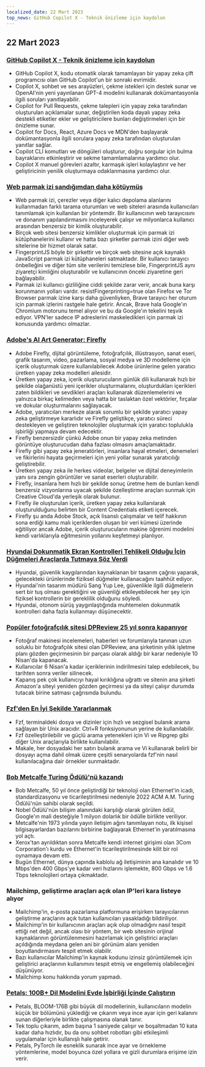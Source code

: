 ```yaml
---
localized_date: 22 Mart 2023
top_news: GitHub Copilot X - Teknik önizleme için kaydolun
---
```




<CallToAction />

<Steps>

## 22 Mart 2023

### [GitHub Copilot X - Teknik önizleme için kaydolun](https://github.blog/2023-03-22-github-copilot-x-the-ai-powered-developer-experience/?ref=hackernewsgpt.com)

- GitHub Copilot X, kodu otomatik olarak tamamlayan bir yapay zeka çift programcısı olan GitHub Copilot'un bir sonraki evrimidir.
- Copilot X, sohbet ve ses arayüzleri, çekme istekleri için destek sunar ve OpenAI'nin yeni yayınlanan GPT-4 modelini kullanarak dokümantasyonla ilgili soruları yanıtlayabilir.
- Copilot for Pull Requests, çekme talepleri için yapay zeka tarafından oluşturulan açıklamalar sunar, değiştirilen koda dayalı yapay zeka destekli etiketler ekler ve geliştiricilere bunları değiştirmeleri için bir önizleme sunar.
- Copilot for Docs, React, Azure Docs ve MDN'den başlayarak dokümantasyonla ilgili sorulara yapay zeka tarafından oluşturulan yanıtlar sağlar.
- Copilot CLI komutları ve döngüleri oluşturur, doğru sorgular için bulma bayraklarını etkinleştirir ve sekme tamamlamalarına yardımcı olur.
- Copilot X manuel görevleri azaltır, karmaşık işleri kolaylaştırır ve her geliştiricinin yenilik oluşturmaya odaklanmasına yardımcı olur.

### [Web parmak izi sandığımdan daha kötüymüş](https://www.bitestring.com/posts/2023-03-19-web-fingerprinting-is-worse-than-I-thought.html?ref=hackernewsgpt.com)

- Web parmak izi, çerezler veya diğer kalıcı depolama alanlarını kullanmadan farklı tarama oturumları ve web siteleri arasında kullanıcıları tanımlamak için kullanılan bir yöntemdir. Bir kullanıcının web tarayıcısını ve donanım yapılandırmasını inceleyerek çalışır ve milyonlarca kullanıcı arasından benzersiz bir kimlik oluşturabilir.
- Birçok web sitesi benzersiz kimlikler oluşturmak için parmak izi kütüphanelerini kullanır ve hatta bazı şirketler parmak izini diğer web sitelerine bir hizmet olarak satar.
- FingerprintJS böyle bir şirkettir ve birçok web sitesine açık kaynaklı JavaScript parmak izi kütüphaneleri satmaktadır. Bir kullanıcı tarayıcı önbelleğini ve diğer tüm site verilerini temizlese bile, FingerprintJS aynı ziyaretçi kimliğini oluşturabilir ve kullanıcının önceki ziyaretine geri bağlayabilir.
- Parmak izi kullanıcı gizliliğine ciddi şekilde zarar verir, ancak buna karşı korunmanın yolları vardır. resistFingerprinting=true olan Firefox ve Tor Browser parmak izine karşı daha güvenliyken, Brave tarayıcı her oturum için parmak izlerini rastgele hale getirir. Ancak, Brave hala Google'ın Chromium motorunu temel alıyor ve bu da Google'ın tekelini teşvik ediyor. VPN'ler sadece IP adreslerini maskeledikleri için parmak izi konusunda yardımcı olmazlar.

### [Adobe's AI Art Generator: Firefly](https://www.adobe.com/sensei/generative-ai/firefly.html?ref=hackernewsgpt.com)

- Adobe Firefly, dijital görüntüleme, fotoğrafçılık, illüstrasyon, sanat eseri, grafik tasarım, video, pazarlama, sosyal medya ve 3D modelleme için içerik oluşturmak üzere kullanılabilecek Adobe ürünlerine gelen yaratıcı üretken yapay zeka modelleri ailesidir.
- Üretken yapay zeka, içerik oluşturucuların günlük dili kullanarak hızlı bir şekilde olağanüstü yeni içerikler oluşturmalarını, oluşturdukları içerikleri zaten bildikleri ve sevdikleri araçları kullanarak düzenlemelerini ve yalnızca birkaç kelimeden veya hatta bir taslaktan özel vektörler, fırçalar ve dokular oluşturmalarını sağlayacak.
- Adobe, yaratıcıları merkeze alarak sorumlu bir şekilde yaratıcı yapay zeka geliştirmeye kararlıdır ve Firefly geliştikçe, yaratıcı süreci destekleyen ve geliştiren teknolojiler oluşturmak için yaratıcı toplulukla işbirliği yapmaya devam edecektir.
- Firefly benzersizdir çünkü Adobe onun bir yapay zeka metinden görüntüye oluşturucudan daha fazlası olmasını amaçlamaktadır.
- Firefly gibi yapay zeka jeneratörleri, insanlara hayal etmeleri, denemeleri ve fikirlerini hayata geçirmeleri için yeni yollar sunarak yaratıcılığı geliştirebilir.
- Üretken yapay zeka ile herkes videolar, belgeler ve dijital deneyimlerin yanı sıra zengin görüntüler ve sanat eserleri oluşturabilir.
- Firefly, insanlara hem hızlı bir şekilde sonuç üretme hem de bunları kendi benzersiz vizyonlarına uyacak şekilde özelleştirme araçları sunmak için Creative Cloud'da yerleşik olarak bulunur.
- Firefly ile oluşturulan içerik, üretken yapay zeka kullanılarak oluşturulduğunu belirten bir Content Credentials etiketi içerecek.
- Firefly şu anda Adobe Stock, açık lisanslı çalışmalar ve telif hakkının sona erdiği kamu malı içeriklerden oluşan bir veri kümesi üzerinde eğitiliyor ancak Adobe, içerik oluşturucuların makine öğrenimi modelini kendi varlıklarıyla eğitmesinin yollarını keşfetmeyi planlıyor.

### [Hyundai Dokunmatik Ekran Kontrolleri Tehlikeli Olduğu İçin Düğmeleri Araçlarda Tutmaya Söz Verdi](https://www.thedrive.com/news/hyundai-promises-to-keep-buttons-in-cars-because-touchscreen-controls-are-dangerous?ref=hackernewsgpt.com)

- Hyundai, güvenlik kaygılarından kaynaklanan bir tasarım çağrısı yaparak, gelecekteki ürünlerinde fiziksel düğmeler kullanacağını taahhüt ediyor.
- Hyundai'nin tasarım müdürü Sang Yup Lee, güvenlikle ilgili düğmelerin sert bir tuş olması gerektiğini ve güvenliği etkileyebilecek her şey için fiziksel kontrollerin bir gereklilik olduğunu söyledi.
- Hyundai, otonom sürüş yaygınlaştığında muhtemelen dokunmatik kontrolleri daha fazla kullanmayı düşünecektir.

### [Popüler fotoğrafçılık sitesi DPReview 25 yıl sonra kapanıyor](https://www.dpreview.com/news/5901145460/dpreview-com-to-close?ref=hackernewsgpt.com)

- Fotoğraf makinesi incelemeleri, haberleri ve forumlarıyla tanınan uzun soluklu bir fotoğrafçılık sitesi olan DPReview, ana şirketinin yıllık işletme planı gözden geçirmesinin bir parçası olarak aldığı bir karar nedeniyle 10 Nisan'da kapanacak.
- Kullanıcılar 6 Nisan'a kadar içeriklerinin indirilmesini talep edebilecek, bu tarihten sonra veriler silinecek.
- Kapanış pek çok kullanıcıyı hayal kırıklığına uğrattı ve sitenin ana şirketi Amazon'a siteyi yeniden gözden geçirmesi ya da siteyi çalışır durumda tutacak birine satması çağrısında bulundu.

### [Fzf'den En İyi Şekilde Yararlanmak](https://andrew-quinn.me/fzf/?ref=hackernewsgpt.com)

- Fzf, terminaldeki dosya ve dizinler için hızlı ve sezgisel bulanık arama sağlayan bir Unix aracıdır. Ctrl+R fonksiyonunun yerine de kullanılabilir.
- Fzf özelleştirilebilir ve güçlü arama yetenekleri için Vi ve Ripgrep gibi diğer Unix araçlarıyla birlikte kullanılabilir.
- Makale, her dosyadaki her satırı bulanık arama ve Vi kullanarak belirli bir dosyayı açma dahil olmak üzere çeşitli senaryolarda fzf'nin nasıl kullanılacağına dair örnekler sunmaktadır.

### [Bob Metcalfe Turing Ödülü'nü kazandı](https://amturing.acm.org/?2023=&ref=hackernewsgpt.com)

- Bob Metcalfe, 50 yıl önce geliştirdiği bir teknoloji olan Ethernet'in icadı, standardizasyonu ve ticarileştirilmesi nedeniyle 2022 ACM A.M. Turing Ödülü'nün sahibi olarak seçildi.
- Nobel Ödülü'nün bilişim alanındaki karşılığı olarak görülen ödül, Google'ın mali desteğiyle 1 milyon dolarlık bir ödülle birlikte veriliyor.
- Metcalfe'nin 1973 yılında yayın iletişim ağını tanımlayan notu, ilk kişisel bilgisayarlardan bazılarını birbirine bağlayarak Ethernet'in yaratılmasına yol açtı.
- Xerox'tan ayrıldıktan sonra Metcalfe kendi internet girişimi olan 3Com Corporation'ı kurdu ve Ethernet'in ticarileştirilmesinde kilit bir rol oynamaya devam etti.
- Bugün Ethernet, dünya çapında kablolu ağ iletişiminin ana kanalıdır ve 10 Mbps'den 400 Gbps'ye kadar veri hızlarını işlemekte, 800 Gbps ve 1.6 Tbps teknolojileri ortaya çıkmaktadır.

### Mailchimp, geliştirme araçları açık olan IP'leri kara listeye alıyor

- Mailchimp'in, e-posta pazarlama platformuna erişirken tarayıcılarının geliştirme araçlarını açık tutan kullanıcıları yasakladığı bildiriliyor.
- Mailchimp'in bir kullanıcının araçları açık olup olmadığını nasıl tespit ettiği net değil, ancak olası bir yöntem, bir web sitesinin orijinal kaynaklarının görüntülenmesini hazırlamak için geliştirici araçları açıldığında meydana gelen ani bir görünüm alanı yeniden boyutlandırmasını tespit etmek olabilir.
- Bazı kullanıcılar Mailchimp'in kaynak kodunu izinsiz görüntülemek için geliştirici araçlarının kullanımını tespit etmiş ve engellemiş olabileceğini düşünüyor.
- Mailchimp konu hakkında yorum yapmadı.

### [Petals: 100B+ Dil Modelini Evde İşbirliği İçinde Çalıştırın](https://petals.ml/?ref=hackernewsgpt.com)

- Petals, BLOOM-176B gibi büyük dil modellerinin, kullanıcıların modelin küçük bir bölümünü yüklediği ve çıkarım veya ince ayar için geri kalanını sunan diğerleriyle birlikte çalışmasına olanak tanır.
- Tek toplu çıkarım, adım başına 1 saniyede çalışır ve boşaltmadan 10 kata kadar daha hızlıdır, bu da onu sohbet robotları gibi etkileşimli uygulamalar için kullanışlı hale getirir.
- Petals, PyTorch ile esneklik sunarak ince ayar ve örnekleme yöntemlerine, model boyunca özel yollara ve gizli durumlara erişime izin verir.

</Steps>
